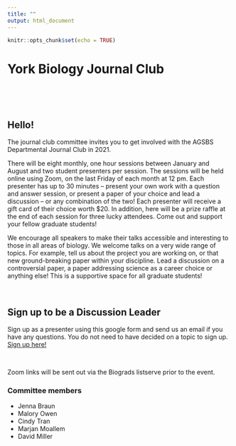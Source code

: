```yaml
---
title: ""
output: html_document
---
```


```r
knitr::opts_chunk$set(echo = TRUE)
```

# York Biology Journal Club
<br>


<br>

## Hello!
The journal club committee invites you to get involved with the AGSBS Departmental Journal Club in 2021.
<br>

There will be eight monthly, one hour sessions between January and August and two student presenters per session. The sessions will be held online using Zoom, on the last Friday of each month at 12 pm. Each presenter has up to 30 minutes – present your own work with a question and answer session, or present a paper of your choice and lead a discussion – or any combination of the two! Each presenter will receive a gift card of their choice worth $20. In addition, here will be a prize raffle at the end of each session for three lucky attendees. Come out and support your fellow graduate students! <br>

We encourage all speakers to make their talks accessible and interesting to those in all areas of biology. We welcome talks on a very wide range of topics. For example, tell us about the project you are working on, or that new ground-breaking paper within your discipline. Lead a discussion on a controversial paper, a paper addressing science as a career choice or anything else! This is a supportive space for all graduate students!

<br>

## Sign up to be a Discussion Leader

Sign up as a presenter using this google form and send us an email if you have any questions. You do not need to have decided on a topic to sign up. [Sign up here!](
https://docs.google.com/forms/d/e/1FAIpQLSdAdlvA4kEKg68sLV6CCKkBobYLIipfGbs_FrUJab_jkkqqiQ/viewform?usp=sf_link)

<br>

Zoom links will be sent out via the Biograds listserve prior to the event. 

### Committee members
* Jenna Braun
* Malory Owen
* Cindy Tran
* Marjan Moallem
* David Miller